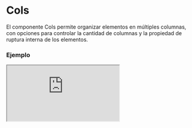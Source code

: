 
# Cols

El componente Cols permite organizar elementos en múltiples columnas, con opciones para controlar la cantidad de columnas y la propiedad de ruptura interna de los elementos.

### Ejemplo

<Iframe src="https://fenextjs-component-storybook.vercel.app/iframe.html?args=&id=cols-cols--index&viewMode=story" />

### Importacion

Para importar el componente Cols, se puede hacer desde fenextjs

```tsx copy
import { Cols } from "fenextjs";
```

### Parametros

| Parametro | Tipo | Requerido | Default | Descripcion |
| --------- | ---- | --------- | ------- | ----------- |
| nCols | number \| string | no | 2 | Número de columnas en las que se organizarán los elementos. Puede ser un valor numérico o una cadena. |
| breakInside | boolean | no | true | Indica si se debe aplicar la propiedad 'break-inside' para evitar la ruptura interna de los elementos dentro de las columnas. |
| children | ReactNode | no | undefined | Contenido o elementos que se mostrarán dentro de las columnas. |
| className | string | no | '' | Clase CSS para personalizar el contenedor de las columnas. |

### Storybook

Para ver el storybook del componente lo puede hacer con este [link](https://fenextjs-component-storybook.vercel.app/?path=/story/cols-cols--index)

### Usos

- Básico

```tsx copy
<Cols><div>Item 1</div><div>Item 2</div></Cols>
```

- Cols con 3 columnas

```tsx copy
<Cols nCols={3}><div>Item 1</div><div>Item 2</div><div>Item 3</div></Cols>
```

- Cols con breakInside deshabilitado

```tsx copy
<Cols breakInside={false}><div>Item 1</div><div>Item 2</div></Cols>
```

